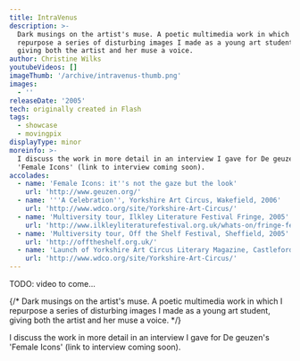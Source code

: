 ```yaml
---
title: IntraVenus
description: >-
  Dark musings on the artist's muse. A poetic multimedia work in which I
  repurpose a series of disturbing images I made as a young art student,
  giving both the artist and her muse a voice.
author: Christine Wilks
youtubeVideos: []
imageThumb: '/archive/intravenus-thumb.png'
images:
  - ''
releaseDate: '2005'
tech: originally created in Flash
tags:
  - showcase
  - movingpix
displayType: minor
moreinfo: >-
  I discuss the work in more detail in an interview I gave for De geuzen's
  'Female Icons' (link to interview coming soon).
accolades:
  - name: 'Female Icons: it''s not the gaze but the look'
    url: 'http://www.geuzen.org/'
  - name: '''A Celebration'', Yorkshire Art Circus, Wakefield, 2006'
    url: 'http://www.wdco.org/site/Yorkshire-Art-Circus/'
  - name: 'Multiversity tour, Ilkley Literature Festival Fringe, 2005'
    url: 'http://www.ilkleyliteraturefestival.org.uk/whats-on/fringe-festival'
  - name: 'Multiversity tour, Off the Shelf Festival, Sheffield, 2005'
    url: 'http://offtheshelf.org.uk/'
  - name: 'Launch of Yorkshire Art Circus Literary Magazine, Castleford, 2005'
    url: 'http://www.wdco.org/site/Yorkshire-Art-Circus/'
---
```



TODO: video to come...

{/* Dark musings on the artist's muse. A poetic multimedia work in which I repurpose a series of disturbing images I made as a young art student, giving both the artist and her muse a voice. */}

I discuss the work in more detail in an interview I gave for De geuzen's 'Female Icons' (link to interview coming soon).
